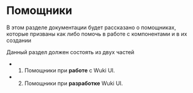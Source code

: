 
<Meta title="Getting Start/Helpers" />

# Помощники

В этом разделе документации будет рассказано о помощниках, которые призваны как либо помочь в работе с компонентами и в их создании

Данный раздел должен состоять из двух частей
 - 1. Помощники при **работе** с Wuki UI.
 - 2. Помощники при **разработке** Wuki UI.